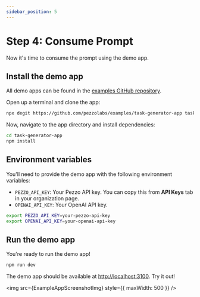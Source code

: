 ```yaml
---
sidebar_position: 5
---
```


# Step 4: Consume Prompt

Now it's time to consume the prompt using the demo app.

## Install the demo app

All demo apps can be found in the [examples GitHub repository](https://github.com/pezzolabs/examples).

Open up a terminal and clone the app:

```bash
npx degit https://github.com/pezzolabs/examples/task-generator-app task-generator-app
```

Now, navigate to the app directory and install dependencies:

```bash
cd task-generator-app
npm install
```

## Environment variables
You'll need to provide the demo app with the following environment variables:
- `PEZZO_API_KEY`: Your Pezzo API key. You can copy this from **API Keys** tab in your organization page.
- `OPENAI_API_KEY`: Your OpenAI API key.

```bash
export PEZZO_API_KEY=your-pezzo-api-key
export OPENAI_API_KEY=your-openai-api-key
```

## Run the demo app
You're ready to run the demo app!

```bash
npm run dev
```

The demo app should be available at [http://localhost:3100](http://localhost:3100). Try it out!

<img src={ExampleAppScreenshotImg} style={{ maxWidth: 500 }} />